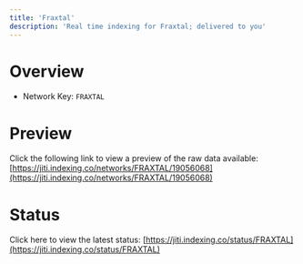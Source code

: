 ```yaml
---
title: 'Fraxtal'
description: 'Real time indexing for Fraxtal; delivered to you'
---
```


# Overview
- Network Key: `FRAXTAL`

# Preview
Click the following link to view a preview of the raw data available: [https://jiti.indexing.co/networks/FRAXTAL/19056068](https://jiti.indexing.co/networks/FRAXTAL/19056068)

# Status
Click here to view the latest status: [https://jiti.indexing.co/status/FRAXTAL](https://jiti.indexing.co/status/FRAXTAL)
